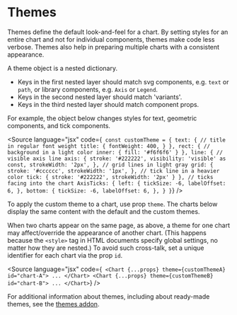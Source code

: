 
<Meta of={ThemesStories} />

# Themes

Themes define the default look-and-feel for a chart.
By setting styles for an entire chart and not for individual components, themes make code less verbose.
Themes also help in preparing multiple charts with a consistent appearance.

A theme object is a nested dictionary.

-   Keys in the first nested layer should match svg components, e.g. `text` or `path`, or library components, e.g. `Axis` or `Legend`.
-   Keys in the second nested layer should match 'variants'.
-   Keys in the third nested layer should match component props.

For example, the object below changes styles for text, geometric components, and tick components.

<Source
    language="jsx"
    code={`
  const customTheme = {
  text: {
   // title in regular font weight
   title: {
     fontWeight: 400,
   }
  },
  rect: {
   // background in a light color
   inner: {
     fill: '#f6f6f6'
   }
  },
  line: {
   // visible axis line
   axis: {
       stroke: '#222222',
       visibility: 'visible' as const,
       strokeWidth: '2px',
   },
   // grid lines in light gray
   grid: {
     stroke: '#cccccc',
     strokeWidth: '1px',
   },
   // tick line in a heavier color
   tick: {
     stroke: '#222222',
     strokeWidth: '2px'
   }
  },
  // ticks facing into the chart
  AxisTicks: {
   left: {
       tickSize: -6,
       labelOffset: 6,
   },
   bottom: {
       tickSize: -6,
       labelOffset: 6,
   },
  }
  }`}
/>

To apply the custom theme to a chart, use prop `theme`.
The charts below display the same content with the default and the custom themes.

<Story of={ThemesStories.Default} />
<Story of={ThemesStories.Custom} />

When two charts appear on the same page, as above, a theme for one chart may affect/override the appearance of another chart.
(This happens because the `<style>` tag in HTML documents specify global settings, no matter how they are nested.)
To avoid such cross-talk, set a unique identifier for each chart via the prop `id`.

<Source
    language="jsx"
    code={`
  <Chart {...props} theme={customThemeA} id="chart-A">
  ...
  </Chart>
  <Chart {...props} theme={customThemeB} id="chart-B">
  ...
  </Chart>`}
/>

For additional information about themes, including about ready-made themes, see the
[themes addon](/?path=/docs/addons-themes-overview--page).
